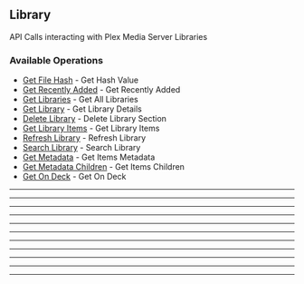 
## Library
API Calls interacting with Plex Media Server Libraries


### Available Operations

* [Get File Hash](/python/library/get_file_hash) - Get Hash Value
* [Get Recently Added](/python/library/get_recently_added) - Get Recently Added
* [Get Libraries](/python/library/get_libraries) - Get All Libraries
* [Get Library](/python/library/get_library) - Get Library Details
* [Delete Library](/python/library/delete_library) - Delete Library Section
* [Get Library Items](/python/library/get_library_items) - Get Library Items
* [Refresh Library](/python/library/refresh_library) - Refresh Library
* [Search Library](/python/library/search_library) - Search Library
* [Get Metadata](/python/library/get_metadata) - Get Items Metadata
* [Get Metadata Children](/python/library/get_metadata_children) - Get Items Children
* [Get On Deck](/python/library/get_on_deck) - Get On Deck

---
<GetFileHash />

---
<GetRecentlyAdded />

---
<GetLibraries />

---
<GetLibrary />

---
<DeleteLibrary />

---
<GetLibraryItems />

---
<RefreshLibrary />

---
<SearchLibrary />

---
<GetMetadata />

---
<GetMetadataChildren />

---
<GetOnDeck />
